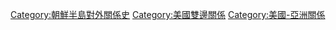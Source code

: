 [[Category:朝鮮半島對外關係史|Category:朝鮮半島對外關係史]]
[[Category:美國雙邊關係|Category:美國雙邊關係]]
[[Category:美國-亞洲關係|Category:美國-亞洲關係]]